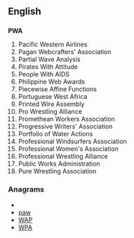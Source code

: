 ==English==

==={{initialism}}===
'''PWA'''

# Pacific Western Airlines
# Pagan Webcrafters' Association
# Partial Wave Analysis
# Pirates With Attitude
# People With AIDS
# Philippine Web Awards
# Piecewise Affine Functions
# Portuguese West Africa
# Printed Wire Assembly
# Pro Wrestling Alliance
# Promethean Workers Association
# Progressive Writers' Association
# Portfolio of Water Actions
# Professional Windsurfers Association
# Professional Women's Association
# Professional Wrestling Alliance
# Public Works Administration
# Pure Wrestling Association

===Anagrams===
* {{alphagram|apw}}
* [[paw#English|paw]]
* [[WAP#English|WAP]]
* [[WPA#English|WPA]]